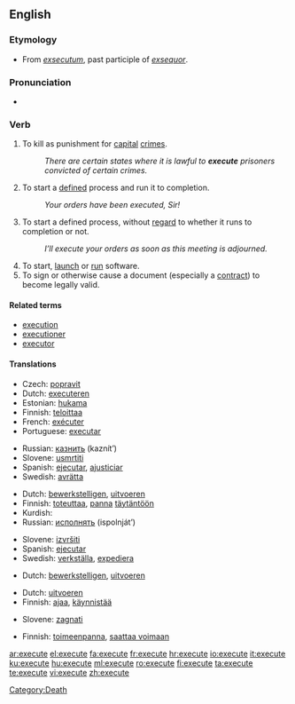 ==English==

===Etymology===
* From {{L.}} ''[[exsecutum]]'', past participle of ''[[exsequor]]''.

===Pronunciation===
* {{audio|en-us-execute.ogg|Audio (US)}}

===Verb===
{{en-verb|execut|ing}}

# To kill as punishment for [[capital]] [[crime]]s.
#: ''There are certain states where it is lawful to '''execute''' prisoners convicted of certain crimes.''
# To start a [[define]]d process and run it to completion.
#: ''Your orders have been executed, Sir!''
# To start a defined process, without [[regard]] to whether it runs to completion or not.
#: ''I’ll execute your orders as soon as this meeting is adjourned.''
# To start, [[launch]] or [[run]] software.
# To sign or otherwise cause a document (especially a [[contract#Noun|contract]]) to become legally valid.

====Related terms====
* [[execution]]
* [[executioner]]
* [[executor]]

====Translations====
{{trans-top|to kill as punishment}}
* Czech: [[popravit]]
* Dutch: [[executeren]]
* Estonian: [[hukama]]
* Finnish: [[teloittaa]]
* French: [[exécuter]]
* Portuguese: [[executar]]
{{trans-mid}}
* Russian: [[казнить]] (kaznít’)
* Slovene: [[usmrtiti]]
* Spanish: [[ejecutar]], [[ajusticiar]]
* Swedish: [[avrätta]]
{{trans-bottom}}

{{trans-top|To start a defined process and run it to completion}}
* Dutch: [[bewerkstelligen]], [[uitvoeren]]
* Finnish: [[toteuttaa]], [[panna]] [[täytäntöön]]
* Kurdish: {{KUchar|[[بردن به‌ڕێوه‌]]}}
* Russian: [[исполнять]] (ispolnját’)
{{trans-mid}}
* Slovene: [[izvršiti]]
* Spanish: [[ejecutar]]
* Swedish: [[verkställa]], [[expediera]]
{{trans-bottom}}

{{trans-top|To start a defined process, without regard to whether it runs to completion or not}}
* Dutch: [[bewerkstelligen]], [[uitvoeren]]
{{trans-mid}}
{{trans-bottom}}

{{trans-top|To start, launch or run software}}
* Dutch: [[uitvoeren]]
* Finnish: [[ajaa]], [[käynnistää]]
{{trans-mid}}
* Slovene: [[zagnati]]
{{trans-bottom}}

{{trans-top|To sign or otherwise cause a document (especially a contract) to become legally valid}}
* Finnish: [[toimeenpanna]], [[saattaa voimaan]]
{{trans-mid}}
{{trans-bottom}}

[[Category:Death]]

[[ar:execute]]
[[el:execute]]
[[fa:execute]]
[[fr:execute]]
[[hr:execute]]
[[io:execute]]
[[it:execute]]
[[ku:execute]]
[[hu:execute]]
[[ml:execute]]
[[ro:execute]]
[[fi:execute]]
[[ta:execute]]
[[te:execute]]
[[vi:execute]]
[[zh:execute]]